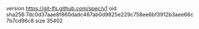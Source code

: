 version https://git-lfs.github.com/spec/v1
oid sha256:7dc0d37aae8f860dadc467ab0d9825e229c758ee6bf3912b3aee66c7b7cd96c8
size 35402
